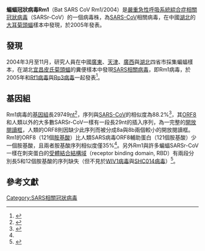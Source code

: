 {{Virusbox
| image = 
| image_alt = 
| image_caption = 
| parent         = Sarbecovirus 
| species        = SARSr-CoV
| strain         = Rm1
| authority = 
| subdivision_ranks = 
| subdivision = 
}}

'''蝙蝠冠狀病毒Rm1'''（Bat SARS CoV Rm1/2004）是[[嚴重急性呼吸系統綜合症相關冠狀病毒|嚴重急性呼吸系統綜合症相關冠狀病毒]]（SARSr-CoV）的一個病毒株，為[[SARS-CoV|SARS-CoV]]相關病毒，在中國[[湖北|湖北]]的[[大耳菊頭蝠|大耳菊頭蝠]]樣本中發現，於2005年發表。

==發現==
2004年3月至11月，研究人員在中國[[廣東|廣東]]、[[天津|天津]]、[[廣西|廣西]]與[[湖北|湖北]]四省市採集蝙蝠樣本，在湖北[[宜昌|宜昌]][[皮氏菊頭蝠|皮氏菊頭蝠]]的糞便樣本中發現[[SARSr-CoV|SARS相關病毒]]，即Rm1病毒，於2005年和[[Rf1病毒|Rf1病毒]]與[[Rp3病毒|Rp3病毒]]一起發表<ref name="Li2005">{{cite journal|last1=Li|first1=W.|title=Bats Are Natural Reservoirs of SARS-Like Coronaviruses|journal=Science|volume=310|issue=5748|year=2005|pages=676–679|issn=0036-8075|doi=10.1126/science.1118391}}</ref>。

==基因組==
Rm1病毒的[[基因組|基因組]]長29749[[核鹼基|nt]]<ref>{{cite web|url=https://www.ncbi.nlm.nih.gov/nuccore/89514824|publisher=[[NCBI|NCBI]]|title=Bat SARS coronavirus Rm1, complete genome|access-date=2021-01-28|archive-date=2021-04-13|archive-url=https://web.archive.org/web/20210413064705/https://www.ncbi.nlm.nih.gov/nuccore/89514824}}</ref>，序列與[[SARS-CoV|SARS-CoV]]的相似度為88.2%<ref name="YangHu2016">{{cite journal|last1=Yang|first1=Xing-Lou|last2=Hu|first2=Ben|last3=Wang|first3=Bo|last4=Wang|first4=Mei-Niang|last5=Zhang|first5=Qian|last6=Zhang|first6=Wei|last7=Wu|first7=Li-Jun|last8=Ge|first8=Xing-Yi|last9=Zhang|first9=Yun-Zhi|last10=Daszak|first10=Peter|last11=Wang|first11=Lin-Fa|last12=Shi|first12=Zheng-Li|last13=Perlman|first13=S.|title=Isolation and Characterization of a Novel Bat Coronavirus Closely Related to the Direct Progenitor of Severe Acute Respiratory Syndrome Coronavirus|journal=Journal of Virology|volume=90|issue=6|year=2016|pages=3253–3256|issn=0022-538X|doi=10.1128/JVI.02582-15}}</ref>，其[[SARS病毒的ORF8|ORF8]]和人類以外的大多數SARSr-CoV一樣有一段長29nt的插入序列，為一完整的[[開放閱讀框|開放閱讀框]]，人類的ORF8則因缺少此序列而被分成8a與8b兩個較小的開放閱讀框。Rm1的ORF8（121個[[胺基酸|胺基酸]]）比人類SARS病毒ORF8輔助蛋白（121個胺基酸）少一個胺基酸，且兩者胺基酸序列相似度僅35%<ref name="Li2005"/>。另外Rm1與許多蝙蝠SARSr-CoV一樣在刺突蛋白的[[受體結合結構域|受體結合結構域]]（receptor binding domain, RBD）有兩段分別長5和12個胺基酸的序列缺失（但不見於[[WIV1病毒|WIV1病毒]]與[[SHC014病毒|SHC014病毒]]）<ref name="LauFeng2015">{{cite journal|last1=Lau|first1=Susanna K. P.|last2=Feng|first2=Yun|last3=Chen|first3=Honglin|last4=Luk|first4=Hayes K. H.|last5=Yang|first5=Wei-Hong|last6=Li|first6=Kenneth S. M.|last7=Zhang|first7=Yu-Zhen|last8=Huang|first8=Yi|last9=Song|first9=Zhi-Zhong|last10=Chow|first10=Wang-Ngai|last11=Fan|first11=Rachel Y. Y.|last12=Ahmed|first12=Syed Shakeel|last13=Yeung|first13=Hazel C.|last14=Lam|first14=Carol S. F.|last15=Cai|first15=Jian-Piao|last16=Wong|first16=Samson S. Y.|last17=Chan|first17=Jasper F. W.|last18=Yuen|first18=Kwok-Yung|last19=Zhang|first19=Hai-Lin|last20=Woo|first20=Patrick C. Y.|last21=Perlman|first21=S.|displayauthors=8|title=Severe Acute Respiratory Syndrome (SARS) Coronavirus ORF8 Protein Is Acquired from SARS-Related Coronavirus from Greater Horseshoe Bats through Recombination|journal=Journal of Virology|volume=89|issue=20|year=2015|pages=10532–10547|issn=0022-538X|doi=10.1128/JVI.01048-15}}</ref>。

==參考文獻==
{{Reflist|2}}
{{Coronavirus}}
{{SARSr-CoV}}
{{Taxonbar|from=Q97709416}}

[[Category:SARS相關冠狀病毒|Category:SARS相關冠狀病毒]]